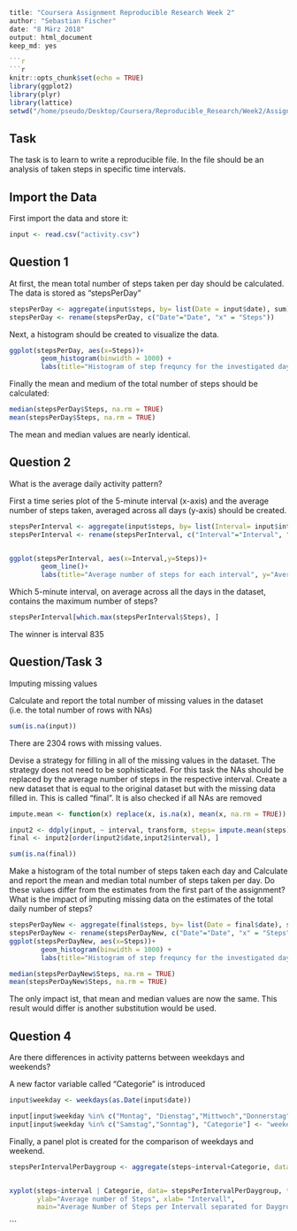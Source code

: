 
```r
title: "Coursera Assignment Reproducible Research Week 2"
author: "Sebastian Fischer"
date: "8 März 2018"
output: html_document 
keep_md: yes

```r

```r
knitr::opts_chunk$set(echo = TRUE)
library(ggplot2)
library(plyr)
library(lattice) 
setwd("/home/pseudo/Desktop/Coursera/Reproducible_Research/Week2/Assignment")

```

## Task

The task is to learn to write a reproducible file. In the file should be an analysis of taken steps in specific time 
intervals.

## Import the Data

First import the data and store it:

```r
input <- read.csv("activity.csv")
```

## Question 1

At first, the mean total number of steps taken per day should be calculated. The data is stored as "stepsPerDay"


```r
stepsPerDay <- aggregate(input$steps, by= list(Date = input$date), sum)
stepsPerDay <- rename(stepsPerDay, c("Date"="Date", "x" = "Steps"))
```

Next, a histogram should be created to visualize the data.

```r
ggplot(stepsPerDay, aes(x=Steps))+
        geom_histogram(binwidth = 1000) +
        labs(title="Histogram of step frequncy for the investigated days", x= "Number of steps", y= "Frequency")
```

Finally the mean and medium of the total number of  steps should be calculated:

```r
median(stepsPerDay$Steps, na.rm = TRUE)
mean(stepsPerDay$Steps, na.rm = TRUE)
```

The mean and median values are nearly identical.

## Question 2

What is the average daily activity pattern?

First a time series plot of the 5-minute interval (x-axis) and the average number of steps taken, averaged across all 
days (y-axis) should be created.

```r
stepsPerInterval <- aggregate(input$steps, by= list(Interval= input$interval),mean, na.rm=TRUE)
stepsPerInterval <- rename(stepsPerInterval, c("Interval"="Interval", "x" = "Steps"))


ggplot(stepsPerInterval, aes(x=Interval,y=Steps))+
        geom_line()+
        labs(title="Average number of steps for each interval", y="Average number of steps")
```

Which 5-minute interval, on average across all the days in the dataset, contains the maximum number of steps?

```r
stepsPerInterval[which.max(stepsPerInterval$Steps), ]
```

The winner is interval 835

## Question/Task 3

Imputing missing values

Calculate and report the total number of missing values in the dataset (i.e. the total number of rows with NAs)

```r
sum(is.na(input))

```
 There are 2304 rows with missing values.
 
 Devise a strategy for filling in all of the missing values in the dataset. The strategy does not need to be sophisticated. 
 For this task the NAs should be replaced by the average number of steps in the respective interval. Create a new dataset
 that is equal to the original dataset but with the missing data filled in. This is called "final". It is also checked if
 all NAs are removed

```r
impute.mean <- function(x) replace(x, is.na(x), mean(x, na.rm = TRUE))

input2 <- ddply(input, ~ interval, transform, steps= impute.mean(steps))
final <- input2[order(input2$date,input2$interval), ]

sum(is.na(final))
```

Make a histogram of the total number of steps taken each day and Calculate and report the mean and median total number 
of steps taken per day. Do these values differ from the estimates from the first part of the assignment? What is the 
impact of imputing missing data on the estimates of the total daily number of steps?


```r
stepsPerDayNew <- aggregate(final$steps, by= list(Date = final$date), sum)
stepsPerDayNew <- rename(stepsPerDayNew, c("Date"="Date", "x" = "Steps"))
ggplot(stepsPerDayNew, aes(x=Steps))+
        geom_histogram(binwidth = 1000) +
        labs(title="Histogram of step frequncy for the investigated days", x= "Number of steps", y= "Frequency")

median(stepsPerDayNew$Steps, na.rm = TRUE)
mean(stepsPerDayNew$Steps, na.rm = TRUE)
```

The only impact ist, that mean and median values are now the same. This result would differ is another substitution
would be used.


## Question 4

Are there differences in activity patterns between weekdays and weekends?

A new factor variable called "Categorie" is introduced

```r
input$weekday <- weekdays(as.Date(input$date))

input[input$weekday %in% c("Montag", "Dienstag","Mittwoch","Donnerstag","Freitag"), "Categorie"] <- "weekday"
input[input$weekday %in% c("Samstag","Sonntag"), "Categorie"] <- "weekend"
```

Finally, a panel plot is created for the comparison of weekdays and weekend.

```r
stepsPerIntervalPerDaygroup <- aggregate(steps~interval+Categorie, data=input, mean)


xyplot(steps~interval | Categorie, data= stepsPerIntervalPerDaygroup, type="l", layout=c(1,2), 
       ylab="Average number of Steps", xlab= "Intervall", 
       main="Average Number of Steps per Intervall separated for Daygroups")

```
```

